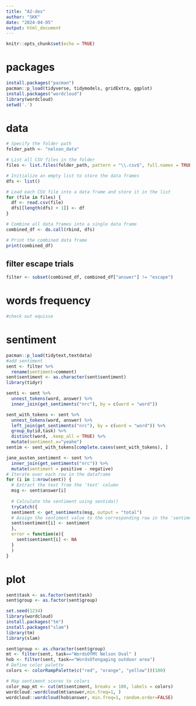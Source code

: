 ```yaml
---
title: "A2-des"
author: "SKK"
date: "2024-04-05"
output: html_document
---
```


```r
knitr::opts_chunk$set(echo = TRUE)
```

# packages
```r
install.packages("pacman")
pacman::p_load(tidyverse, tidymodels, gridExtra, ggplot)
install.packages("wordcloud")
library(wordcloud)
setwd('.')
```

# data
```r
# Specify the folder path
folder_path <- "nelson_data"

# List all CSV files in the folder
files <- list.files(folder_path, pattern = "\\.csv$", full.names = TRUE)

# Initialize an empty list to store the data frames
dfs <- list()

# Load each CSV file into a data frame and store it in the list
for (file in files) {
  df <- read.csv(file)
  dfs[[length(dfs) + 1]] <- df
}

# Combine all data frames into a single data frame
combined_df <- do.call(rbind, dfs)

# Print the combined data frame
print(combined_df)

```
## filter escape trials
```r
filter <- subset(combined_df, combined_df["answer"] != "escape")
```

# words frequency
```r
#check out equisse
```


# sentiment
```r
pacman::p_load(tidytext,textdata)
#add sentiment
sent <- filter %>% 
  rename(sentiment=comment) 
sent$sentiment <- as.character(sent$sentiment)
library(tidyr)

senti <- sent %>%
  unnest_tokens(word, answer) %>% 
  inner_join(get_sentiments("nrc"), by = c(word = "word"))

sent_with_tokens <- sent %>%
  unnest_tokens(word, answer) %>%
  left_join(get_sentiments("nrc"), by = c(word = "word")) %>%
  group_by(id,task) %>% 
  distinct(word, .keep_all = TRUE) %>% 
  mutate(sentiment.x="yeahe")
sentim <- sent_with_tokens[complete.cases(sent_with_tokens), ]

jane_austen_sentiment <- sent %>%
  inner_join(get_sentiments("nrc")) %>%
  mutate(sentiment = positive - negative)
# Iterate over each row in the dataframe
for (i in 1:nrow(sent)) {
  # Extract the text from the 'text' column
  msg <- sent$answer[i]
  
  # Calculate the sentiment using sentida()
  tryCatch({
  sentiment <- get_sentiments(msg, output = "total")
  # Assign the sentiment value to the corresponding row in the 'sentiment' column
  sent$sentiment[i] <- sentiment
  },
  error = function(e){
    sent$sentiment[i] <- NA
  }
  )
}

```

# plot
```r
sent$task <- as.factor(sent$task)
sent$group <- as.factor(sent$group)

set.seed(1234)
library(wordcloud)
install.packages("tm")
install.packages("slam")
library(tm)
library(slam)

sent$group <- as.character(sent$group)
mt <- filter(sent, task=="WordsOfMt Nelson Oval" )
hob <- filter(sent, task=="WordsOfengaging outdoor area")
# Define color palette
colors <- colorRampPalette(c("red", "orange", "yellow"))(100)

# Map sentiment scores to colors
color_map_mt <- cut(mt$sentiment, breaks = 100, labels = colors)
wordcloud::wordcloud(mt$answer,min.freq=1, )
wordcloud::wordcloud(hob$answer, min.freq=1, random.order=FALSE)
```

